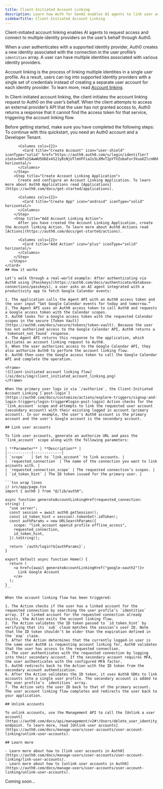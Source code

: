 ```yaml
---
title: Client-Initiated Account Linking
description: Learn how Auth for GenAI enables AI agents to link user accounts.
sidebarTitle: Client-Initiated Account Linking
---
```


Client-initiated account linking enables AI agents to request access and connect to multiple identity providers on the user’s behalf through Auth0.

When a user authenticates with a supported identity provider, Auth0 creates a new identity associated with the connection in the user profile’s `identities` array. A user can have multiple identities associated with various identity providers.

Account linking is the process of linking multiple identities in a single user profile. As a result, users can log into supported identity providers with a single set of credentials instead of creating a separate user account for each identity provider. To learn more, read [Account linking](/ai/docs/intro/account-linking).

In Client-initiated account linking, the client initiates the account linking request to Auth0 on the user’s behalf. When the client attempts to access an external provider’s API that the user has not granted access to, Auth0 returns a response that it cannot find the access token for that service, triggering the account linking flow.

<Tabs>
  <Tab title="JavaScript" icon="js">
    <Card title="Prerequisites">
      Before getting started, make sure you have completed the following steps:
      <Steps>
        <Step title="Create an Auth0 Account and a Dev Tenant">
          To continue with this quickstart, you need an Auth0 account and a Developer Tenant.

          <Columns cols={2}>
            <Card title="Create Account" icon="user-shield" iconType="solid" href="https://auth0.auth0.com/u/login/identifier?state=hKFo2SAwWU5ObEx4S2JyRzNjUTlmVFFia2s5LXMxT2pYTVZobaFur3VuaXZlcnNhbC1sb2dpbqN0aWTZIFhGQWJhLVR1V1dQWDdGUzhvdjY4WEsyQmg5Z3N1Q1NSo2NpZNkgekVZZnBvRnpVTUV6aWxoa0hpbGNXb05rckZmSjNoQUk" horizontal/>
          </Columns>
        </Step>
        <Step title="Create Account Linking Application">
          Create and configure an Account Linking Application. To learn more about Auth0 Applications read [Applications](https://auth0.com/docs/get-started/applications).

          <Columns cols={2}>
            <Card title="Create App" icon="android" iconType="solid" horizontal/>
          </Columns>
        </Step>
        <Step title="Add Account Linking Action">
          After you have created the Account Linking Application, create the Account linking Action. To learn more about Auth0 Actions read [Actions](https://auth0.com/docs/get-started/actions).

          <Columns cols={2}>
            <Card title="Add Action" icon="plus" iconType="solid" horizontal/>
          </Columns>
        </Step>
      </Steps>
    </Card>
    ## How it works

    Let’s walk through a real-world example: After authenticating via Auth0 using [Passkeys](https://auth0.com/docs/authenticate/database-connections/passkeys), a user asks an AI agent integrated with a productivity app to fetch Google Calendar events:

    1. The application calls the Agent API with an Auth0 access token and the user input “Get Google Calendar events for today and tomorrow.”
    2. The Agent API uses an Auth0 access token to call Auth0 and requests a Google access token with the Calendar scopes.
    3. Auth0 looks for a Google access token with the requested Calendar scopes in the secure [Token Vault](https://auth0.com/docs/secure/tokens/token-vault). Because the user has not authorized access to the Google Calendar API, Auth0 returns a `tokenset_not_found` response.
    4. The Agent API returns this response to the application, which initiates an account linking request to Auth0.
    5. When the user authorizes access to the Google Calendar API, they also authorize Auth0 to perform the account linking flow.
    6. Auth0 then uses the Google access token to call the Google Calendar API and complete the operation.

    <Frame>
    ![Client-initiated account linking flow](/ai/docs/img/client_initiated_account_linking.png)
    </Frame>

    When the primary user logs in via `/authorize`, the Client-Initiated Account Linking [`post-login`](https://auth0.com/docs/customize/actions/explore-triggers/signup-and-login-triggers/login-trigger#login-post-login) Action checks for the `link_account` scope and attempts to link the requested user account (secondary account) with their existing logged in account (primary account). In our example, the user's Auth0 account is the primary account and the user's Google account is the secondary account.

    ## Link user accounts

    To link user accounts, generate an authorize URL and pass the `link_account` scope along with the following parameters:

    | **Parameter** | **Description** |
    |-----------|-------------|
    | `scope`   | Set to `link_account` to link accounts. |
    | `requested_connection` | The name of the connection you want to link accounts with. |
    | `requested_connection_scope` | The requested connection’s scopes. |
    | `id_token_hint` | The ID token issued for the primary user. |

    ```tsx wrap lines
    // src/app/page.tsx
    import { auth0 } from "@/lib/auth0";

    async function generateAccountLinkingHref(requested_connection: string) {
      "use server";
      const session = await auth0.getSession();
      const id_token_hint = session!.tokenSet!.idToken!;
      const authParams = new URLSearchParams({
        scope: "link_account openid profile offline_access",
        requested_connection,
        id_token_hint,
      }).toString();

      return `/auth/login?${authParams}`;
    }

    export default async function Home() {
      return (
        <a href={await generateAccountLinkingHref("google-oauth2")}>
          Link Google Account
        </a>
      );
    }
    ```

    When the account linking flow has been triggered:

    1. The Action checks if the user has a linked account for the requested connection by searching the user profile’s `identities` array. If a linked account for the requested connection already exists, the Action exits the account linking flow.
    2. The Action validates the ID token passed to `id_token_hint` by verifying that its `sub` claim matches the session's user ID. Note that the ID token shouldn’t be older than the expiration defined in the `exp` claim.
    3. After the Action determines that the currently logged-in user is the same user Auth0 is requesting account linking for, Auth0 validates that the user has access to the requested connection.
    4. The user authenticates with the requested connection by logging into their secondary account. If the secondary account requires MFA, the user authenticates with the configured MFA factor.
    5. Auth0 redirects back to the Action with the ID token from the secondary account authentication.
    6. After the Action validates the ID token, it uses Auth0 SDKs to link accounts into a single user profile. The secondary account is added to the user profile’s `identities` array.
    7. The Action sets the user ID back to that of the primary account. The user account linking flow completes and redirects the user back to your application.

    ## Unlink accounts

    To unlink accounts, use the Management API to call the [Unlink a user account](https://auth0.com/docs/api/management/v2#!/Users/delete_user_identity_by_user_id) endpoint. To learn more, read [Unlink user accounts](https://auth0.com/docs/manage-users/user-accounts/user-account-linking/unlink-user-accounts).

    ## Learn more

    - Learn more about how to [link user accounts in Auth0](https://auth0.com/docs/manage-users/user-accounts/user-account-linking/link-user-accounts).
    - Learn more about how to [unlink user accounts in Auth0](https://auth0.com/docs/manage-users/user-accounts/user-account-linking/unlink-user-accounts).

</Tab>

<Tab title="Python" icon="python">
Coming soon...
</Tab>
</Tabs>
